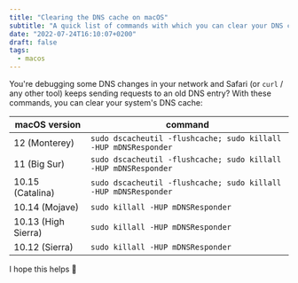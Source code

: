 ```yaml
---
title: "Clearing the DNS cache on macOS"
subtitle: "A quick list of commands with which you can clear your DNS cache on macOS"
date: "2022-07-24T16:10:07+0200"
draft: false
tags:
  - macos
---
```


You're debugging some DNS changes in your network and Safari (or `curl` / any other tool) keeps sending requests to an old DNS entry?
With these commands, you can clear your system's DNS cache:

| macOS version       | command                                                         |
| ------------------- | --------------------------------------------------------------- |
| 12 (Monterey)       | `sudo dscacheutil -flushcache; sudo killall -HUP mDNSResponder` |
| 11 (Big Sur)        | `sudo dscacheutil -flushcache; sudo killall -HUP mDNSResponder` |
| 10.15 (Catalina)    | `sudo dscacheutil -flushcache; sudo killall -HUP mDNSResponder` |
| 10.14 (Mojave)      | `sudo killall -HUP mDNSResponder`                               |
| 10.13 (High Sierra) | `sudo killall -HUP mDNSResponder`                               |
| 10.12 (Sierra)      | `sudo killall -HUP mDNSResponder`                               |

I hope this helps 🙂
